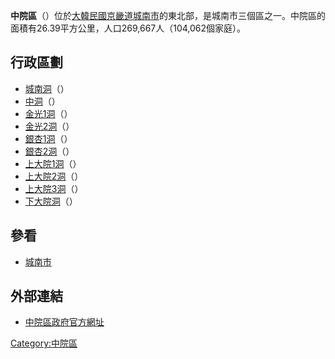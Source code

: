 {{Infobox settlement
| name                    = 中院區
| settlement_type         = [[韓國行政區劃|一般區]]
| translit_lang1          = [[韓語|韓語]] 
| translit_lang1_type1    = [[諺文|諺文]]
| translit_lang1_info1    = {{linktext|중|원|구}}
| translit_lang1_type2    = [[朝鮮漢字|漢字]]
| translit_lang1_info2    = {{linktext|中|院|區}}
| translit_lang1_type3    = {{nowrap|[[文化观光部2000年式|文化观光部2000年式]]}}
| translit_lang1_info3    = Jungwon-gu
| translit_lang1_type4    = {{nowrap|[[馬科恩-賴肖爾表記法|馬科恩-賴肖爾表記法]]}}
| translit_lang1_info4    = Jungwŏn-gu
| image_skyline           = Jungwon-gu office.JPG
| image_caption           = 中院區廳
| image_map               = jungwon-gu Seongnam.PNG
| map_caption             = 中院區在城南市及京畿道的位置
| subdivision_type        = 國家
| subdivision_name        = {{ROK}}
| subdivision_type1       = [[朝鮮地區|地區]]
| subdivision_name1       = [[韓國首都圈|韓國首都圈]]
| subdivision_type2       = 省份
| subdivision_name2       = [[京畿道|京畿道]]
| subdivision_type3       = 城市
| subdivision_name3       = [[城南市|城南市]]
| parts_type              = [[韓國行政區劃|行政區劃]]
| parts                   = 17[[行政洞|行政洞]]、17[[法定洞|法定洞]]
| area_total_km2          = 46.00
| population_as_of        = 2021年
| population_total        = 235,988
| population_density_km2  = auto
| population_blank1_title = 方言
| population_blank1       = [[首爾方言|首爾方言]]
| leader_title            = 區廳長
| leader_name			  = 박준
| leader_party            = 
| leader_title1           = 國會議員
| leader_name1            = [[尹永燦|尹永燦]] （{{MPK}}）
| website                 = {{url|http://jungwon-gu.or.kr/|中院區廳網站}}
}}

'''中院區'''（{{kor|諺=중원구|漢=中院區|羅=Jungwon gu|f=y}}）位於[[大韓民國|大韓民國]][[京畿道|京畿道]][[城南市|城南市]]的東北部，是城南市三個區之一。中院區的面積有26.39平方公里，人口269,667人（104,062個家庭）。

== 行政區劃 ==
* [[城南洞|城南洞]]（{{lang|ko|성남동}}）
* [[中洞|中洞]]（{{lang|ko|중동}}）
* [[金光1洞|金光1洞]]（{{lang|ko|금광1동}}）
* [[金光2洞|金光2洞]]（{{lang|ko|금광2동}}）
* [[銀杏1洞|銀杏1洞]]（{{lang|ko|은행1동}}）
* [[銀杏2洞|銀杏2洞]]（{{lang|ko|은행2동}}）
* [[上大院1洞|上大院1洞]]（{{lang|ko|상대원1동}}）
* [[上大院2洞|上大院2洞]]（{{lang|ko|상대원2동}}）
* [[上大院3洞|上大院3洞]]（{{lang|ko|상대원3동}}）
* [[下大院洞|下大院洞]]（{{lang|ko|하대원동}}）

== 參看 ==
* [[城南市|城南市]]

== 外部連結 ==
* [http://www.jungwon-gu.or.kr 中院區政府官方網址]{{Wayback|url=http://www.jungwon-gu.or.kr/ |date=20040926100052 }}

{{城南市行政區劃}}
{{Korea-stub}}

{{DEFAULTSORT:Jungwon-gu}}
[[Category:中院區|Category:中院區]]
